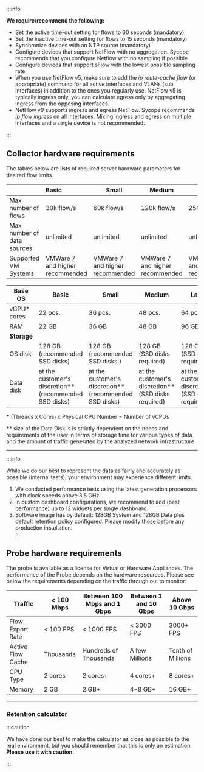 :::info

**We require/recommend the following:**

- Set the active time-out setting for flows to 60 seconds (mandatory)
- Set the inactive time-out setting for flows to 15 seconds (mandatory)
- Synchronize devices with an NTP source (mandatory)
- Configure devices that support NetFlow with no aggregation. Sycope recommends that you configure Netflow with no sampling if possible
- Configure devices that support sFlow with the lowest possible sampling rate
- When you use NetFlow v5, make sure to add the *ip route-cache flow* (or appropriate) command for all active interfaces and VLANs (sub interfaces) in addition to the ones you regularly use. NetFlow v5 is typically ingress only, you can calculate egress only by aggregating ingress from the opposing interfaces.
- NetFlow v9 supports ingress and egress NetFlow. Sycope recommends *ip flow ingress* on all interfaces. Mixing ingress and egress on multiple interfaces and a single device is not recommended.

:::



## Collector hardware requirements

The tables below are lists of required server hardware parameters for desired flow limits.



|                             | Basic                           | Small                           | Medium                          | Large                           |
| --------------------------- | :------------------------------ | ------------------------------- | ------------------------------- | ------------------------------- |
| Max number of flows         | 30k flow/s                      | 60k flow/s                      | 120k flow/s                     | 250k flow/s                     |
| Max number of data  sources | unlimited                       | unlimited                       | unlimited                       | unlimited                       |
| Supported VM Systems        | VMWare 7 and higher recommended | VMWare 7 and higher recommended | VMWare 7 and higher recommended | VMWare 7 and higher recommended |



| Base OS     | Basic                                                  | Small                                                  | Medium                                              | Large                                               |
| ----------- | ------------------------------------------------------ | ------------------------------------------------------ | --------------------------------------------------- | --------------------------------------------------- |
| vCPU* cores | 22 pcs.                                                | 36 pcs.                                                | 48 pcs.                                             | 64 pcs.                                             |
| RAM         | 22 GB                                                  | 36 GB                                                  | 48 GB                                               | 96 GB                                               |
| **Storage** |                                                        |                                                        |                                                     |                                                     |
| OS disk     | 128 GB (recommended SSD disks)                         | 128 GB (recommended SSD disks )                        | 128 GB (SSD disks required)                         | 128 GB (SSD disks required)                         |
| Data disk   | at the customer's discretion** (recommended SSD disks) | at the customer's discretion** (recommended SSD disks) | at the customer's discretion** (SSD disks required) | at the customer's discretion** (SSD disks required) |

**\*** (Threads x Cores) x Physical CPU Number = Number of vCPUs

**\**** size of the Data Disk is is strictly dependent on the needs and requirements of the user in terms of storage time for various types of data and the amount of traffic generated by the analyzed network infrastructure

---

:::info


While we do our best to represent the data as fairly and accurately as possible (internal tests), your environment may experience different limits.

1. We conducted performance tests using the latest generation processors with clock speeds above 3.5 GHz.
2. In custom dashboard configurations, we recommend to add (best performance) up to 12 widgets per single dashboard.
3. Software image has by default: 128GB System and 128GB Data plus default retention policy configured. Please modify those before any production installation. 					
:::

## Probe hardware requirements 

The probe is available as a license for Virtual or Hardware Appliances. The performance of the Probe depends on the hardware resources. Please see below the requirements depending on the traffic through out to monitor: 

| Traffic           | < 100 Mbps | Between 100 Mbps and 1 Gbps | Between 1 and 10 Gbps | Above 10 Gbps     |
| ----------------- | ---------- | --------------------------- | --------------------- | ----------------- |
| Flow Export Rate  | < 100 FPS  | < 1000 FPS                  | < 3000 FPS            | 3000+ FPS         |
| Active Flow Cache | Thousands  | Hundreds of Thousands       | A few Millions        | Tenth of Millions |
| CPU Type          | 2 cores    | 2 cores+                    | 4 cores+              | 8 cores+          |
| Memory            | 2 GB       | 2 GB+                       | 4-8 GB+               | 16 GB+            |



---

### Retention calculator

:::caution

We have done our best to make the calculator as close as possible to the real environment, but you should remember that this is only an estimation. **Please use it with caution.**

:::






<Calculator />